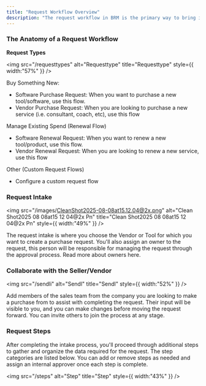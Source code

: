 ```yaml
---
title: "Request Workflow Overview"
description: "The request workflow in BRM is the primary way to bring in new vendors/tools into your company. In this article we will go over the anatomy of a request workflow."
---
```


### The Anatomy of a Request Workflow

**Request** **Types**

<img
  src="/requesttypes"
  alt="Requesttype"
  title="Requesttype"
  style={{ width:"57%" }}
/>

Buy Something New: 

- Software Purchase Request: When you want to purchase a new tool/software, use this flow. 
- Vendor Purchase Request:  When you are looking to purchase a new service (i.e. consultant, coach, etc), use this flow

Manage Existing Spend (Renewal Flow) 

- Software Renewal Request: When you want to renew a new tool/product, use this flow.
- Vendor Renewal Request: When you are looking to renew a new service, use this flow

Other (Custom Request Flows)

- Configure a custom request flow 

### Request Intake

<img
  src="/images/CleanShot2025-08-08at15.12.04@2x.png"
  alt="Clean Shot2025 08 08at15 12 04@2x Pn"
  title="Clean Shot2025 08 08at15 12 04@2x Pn"
  style={{ width:"49%" }}
/>

The request intake is where you choose the Vendor or Tool for which you want to create a purchase request. You'll also assign an owner to the request, this person will be responsible for managing the request through the approval process. Read more about owners here.

### Collaborate with the Seller/Vendor

<img
  src="/sendli"
  alt="Sendl"
  title="Sendl"
  style={{ width:"52%" }}
/>

Add members of the sales team from the company you are looking to make a purchase from to assist with completing the request. Their input will be visible to you, and you can make changes before moving the request forward. You can invite others to join the process at any stage.

### Request Steps

After completing the intake process, you'll proceed through additional steps to gather and organize the data required for the request. The step categories are listed below. You can add or remove steps as needed and assign an internal approver once each step is complete.

<img
  src="/steps"
  alt="Step"
  title="Step"
  style={{ width:"43%" }}
/>